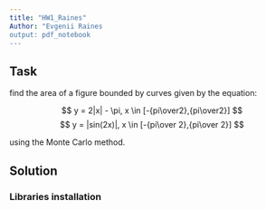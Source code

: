 ```yaml
---
title: "HW1_Raines"
Author: "Evgenii Raines
output: pdf_notebook
---
```


## Task

find the area of a figure bounded by curves given by the equation:

$$
 y = 2|x| - \pi, x \in [-{pi\over2},{pi\over2}]
$$
$$
 y = |sin(2x)|, x \in [-{pi\over 2},{pi\over 2}]
$$

using the Monte Carlo method.

## Solution

### Libraries installation
